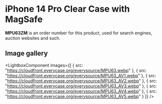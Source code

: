 
# iPhone 14 Pro Clear Case with MagSafe

<Callout type='info' emoji='👉🏻'>**MPU63ZM** is an order number for this product, used for search engines, auction websites and such.</Callout>

## Image gallery

<LightboxComponent
    images={[
      {
        src: "https://cloudfront.everycase.org/everysource/MPU63.webp"
      },
      {
        src: "https://cloudfront.everycase.org/everysource/MPU63_AV1.webp"
      },
      {
        src: "https://cloudfront.everycase.org/everysource/MPU63_AV2.webp"
      },
      {
        src: "https://cloudfront.everycase.org/everysource/MPU63_AV3.webp"
      },
      {
        src: "https://cloudfront.everycase.org/everysource/MPU63_AV4.webp"
      },
      {
        src: "https://cloudfront.everycase.org/everysource/MPU63_AV5.webp"
      }
    ]}
  />
